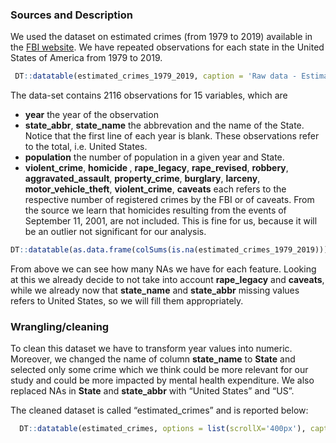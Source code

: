 
### Sources and Description

We used the dataset on estimated crimes (from 1979 to 2019) available in the [FBI website](https://crime-data-explorer.fr.cloud.gov/downloads-and-docs). We have repeated observations for each state in the United States of America from 1979 to 2019. 

```r
 DT::datatable(estimated_crimes_1979_2019, caption = 'Raw data - Estimated Crimes 1979-2019 in US', options = list( scrollX='400px'))
```

The data-set contains 2116 observations for 15 variables, which are

<ul>
  <li> <b>year</b> the year of the observation </li>
  <li> <b>state_abbr</b>, <b>state_name</b> the abbrevation and the name of the
  State. Notice that the first line of each   year is blank. These observations
  refer to the total, i.e. United States.
  </li>
  <li><b>population</b> the number of population in a given year and State.
  </li>
  <li> <b>violent_crime</b>, <b>homicide </b>, <b>rape_legacy</b>,
  <b>rape_revised</b>, <b>robbery</b>, <b>aggravated_assault</b>,
  <b>property_crime</b>, <b>burglary</b>, <b>larceny</b>, <b>motor_vehicle_theft</b>, <b>violent_crime</b>, <b>caveats</b>
  each refers to the respective number of registered crimes by the FBI or of caveats. From the source we learn that homicides resulting from the events of September 11, 2001, are not included. This is fine for us, because it will be an outlier not significant for our analysis. 
  </li>
</ul>

```r
DT::datatable(as.data.frame(colSums(is.na(estimated_crimes_1979_2019))), options = list( scrollX='400px'),colnames = "Missing Values")
```

From above we can see how many NAs we have for each feature. Looking at this we already decide to not take into account <b>rape_legacy</b> and <b>caveats</b>, while we already now that <b>state_name</b> and <b>state_abbr</b> missing values refers to United States, so we will fill them appropriately.

### Wrangling/cleaning

To clean this dataset we have to transform year values into numeric. Moreover, we changed the name of column <b>state_name</b> to <b>State</b> and selected only some crime which we think could be more relevant for our study and could be more impacted by mental health expenditure.
We also replaced NAs in <b>State</b> and <b>state_abbr</b> with "United States" and "US".

The cleaned dataset is called "estimated_crimes" and is reported below:

```r
  DT::datatable(estimated_crimes, options = list(scrollX='400px'), caption = 'Cleaned data - Estimated Crimes 2004-2013 in US')
```
